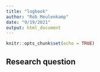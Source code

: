 ```yaml
---
title: "logbook"
author: "Rob Meulenkamp"
date: "9/19/2021"
output: html_document
---
```


```r
knitr::opts_chunk$set(echo = TRUE)
```

## Research question
